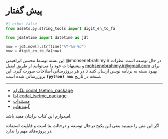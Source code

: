 # پیش گفتار {-}

```python
#| echo: false
from assets.py.string_tools import digit_en_to_fa

from jdatetime import datetime as jdt

now = jdt.now().strftime("%Y-%m-%d")
now = digit_en_to_fa(now)
```


این بسته توسط محسن ابراهیمی
@mohsenebrahimy.ir
در حال توسعه است. نظرات و
پیشنهادات خود را می‌توانید از طریق ایمیل
[mohsenebrahimy.ir\@gmail.com](mailto:mohsenebrahimy.ir@gmail.com){.email}
برای بهبود بسته به برنامه نویس ارسال کنید تا در هر بروزرسانی اصلاحات صورت
گیرد. این نسخه در تاریخ
[**`{python} now`**]{dir="ltr"}
بروزرسانی شده است.

***

- [تلگرام codal_tsetmc_package](https://t.me/codal_tsetmc_package)
- [ایتا codal_tsetmc_package](https://eitaa.com/codal_tsetmc_package)
- [مستندات](https://mohsenebrahimyir.github.io/codal-tsetmc/)
- [گیت هاب](https://github.com/mohsenebrahimyir/codal-tsetmc/)

امیدوارم این کتاب برایتان مفید باشد.

::: {.callout-warning}
اگر این متن را میبینید یعنی این پکیج درحال توسعه و درحالت بتا است و قابلیت استفاده در پروژه‌های مهم را ندارد.
::::::
